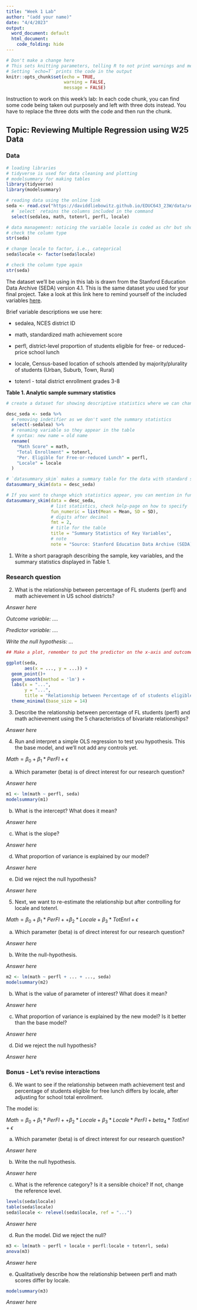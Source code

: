 ---
title: "Week 1 Lab"
author: "(add your name)"
date: "4/4/2023"
output:
  word_document: default
  html_document:
    code_folding: hide
---

```{r setup, include=FALSE}
# Don't make a change here
# This sets knitting parameters, telling R to not print warnings and messages in the final output. 
# Setting `echo=T` prints the code in the output
knitr::opts_chunk$set(echo = TRUE,
                      warning = FALSE,
                      message = FALSE)
```

Instruction to work on this week's lab: In each code chunk, you can find some code being taken out purposely and left with three dots instead. You have to replace the three dots with the code and then run the chunk.

## Topic: Reviewing Multiple Regression using W25 Data

### Data

```{r}
# loading libraries
# tidyverse is used for data cleaning and plotting
# modelsummary for making tables
library(tidyverse)
library(modelsummary)
```

```{r}
# reading data using the online link
seda <- read.csv("https://daviddliebowitz.github.io/EDUC643_23W/data/seda.csv") %>%
  # `select` retains the columns included in the command
  select(sedalea, math, totenrl, perfl, locale)

# data management: noticing the variable locale is coded as chr but should be changed to factor
# check the column type
str(seda)

# change locale to factor, i.e., categorical 
seda$locale <- factor(seda$locale)

# check the column type again
str(seda)
```

The dataset we'll be using in this lab is drawn from the Stanford Education Data Archive (SEDA) version 4.1. This is the same dataset you used for your final project. Take a look at this link here to remind yourself of the included variables [here](https://daviddliebowitz.github.io/EDUC643_23W/assignments/assignment_6.html).

Brief variable descriptions we use here:

-   sedalea, NCES district ID

-   math, standardized math achievement score

-   perfl, district-level proportion of students eligible for free- or reduced-price school lunch

-   locale, Census-based location of schools attended by majority/plurality of students (Urban, Suburb, Town, Rural)

-   totenrl - total district enrollment grades 3-8

**Table 1. Analytic sample summary statistics**

```{r}
# create a dataset for showing descriptive statistics where we can change the column names

desc_seda <- seda %>%
  # removing indetifier as we don't want the summary statistics
  select(-sedalea) %>%
  # renaming variable so they appear in the table
  # syntax: new name = old name
  rename(
    "Math Score" = math,
    "Total Enrollment" = totenrl,
    "Per. Eligible for Free-or-reduced Lunch" = perfl,
    "Locale" = locale
  )

# `datasummary_skim` makes a summary table for the data with standard statistics
datasummary_skim(data = desc_seda)

# If you want to change which statistics appear, you can mention in fun_numeric
datasummary_skim(data = desc_seda,
                 # list statistics, check help-page on how to specify
                 fun_numeric = list(Mean = Mean, SD = SD),
                 # digits after decimal
                 fmt = 2,
                 # title for the table
                 title = "Summary Statistics of Key Variables",
                 # note
                 note = "Source: Stanford Education Data Archive (SEDA) version 4.1. Data on 12339 school districts.")
```

1.  Write a short paragraph describing the sample, key variables, and the summary statistics displayed in Table 1.

### Research question

2.  What is the relationship between percentage of FL students (perfl) and math achievement in US school districts?

*Answer here*

*Outcome variable: ....*

*Predictor variable: ....*

*Write the null hypothesis: ...*

```{r}
## Make a plot, remember to put the predictor on the x-axis and outcome variable on the y-axis

ggplot(seda,
       aes(x = ..., y = ...)) +
  geom_point()+
  geom_smooth(method = 'lm') +
  labs(x = "...",
       y = "...",
       title = "Relationship between Percentage of of students eligible for free lunch and math achievement scores") +
  theme_minimal(base_size = 14)
```

3.  Describe the relationship between percentage of FL students (perfl) and math achievement using the 5 characteristics of bivariate relationships?

*Answer here*

4.  Run and interpret a simple OLS regression to test you hypothesis. This the base model, and we'll not add any controls yet.

$Math = \beta_0 + \beta_1*PerFl + \epsilon$

a.  Which parameter (beta) is of direct interest for our research question?

*Answer here*

```{r}
m1 <- lm(math ~ perfl, seda)
modelsummary(m1)
```

b.  What is the intercept? What does it mean?

*Answer here*

c.  What is the slope?

*Answer here*

d.  What proportion of variance is explained by our model?

*Answer here*

e.  Did we reject the null hypothesis?

*Answer here*

5.  Next, we want to re-estimate the relationship but after controlling for locale and totenrl.

$Math = \beta_0 + \beta_1*PerFl + + \beta_2*Locale + \beta_3*TotEnrl + \epsilon$

a.  Which parameter (beta) is of direct interest for our research question?

*Answer here*

b.  Write the null-hypothesis.

*Answer here*

```{r}
m2 <- lm(math ~ perfl + ... + ..., seda)
modelsummary(m2)
```

b.  What is the value of parameter of interest? What does it mean?

*Answer here*

c.  What proportion of variance is explained by the new model? Is it better than the base model?

*Answer here*

d.  Did we reject the null hypothesis?

*Answer here*


### Bonus - Let's revise interactions

6.  We want to see if the relationship between math achievement test and percentage of students eligible for free lunch differs by locale, after adjusting for school total enrollment.

The model is:

$Math = \beta_0 + \beta_1*PerFl + + \beta_2*Locale + \beta_3*Locale*PerFl + beta_4*TotEnrl + \epsilon$

a.  Which parameter (beta) is of direct interest for our research question?

*Answer here*

b.  Write the null hypothesis.

*Answer here*

c.  What is the reference category? Is it a sensible choice? If not, change the reference level.

```{r}
levels(seda$locale)
table(seda$locale)
seda$locale <- relevel(seda$locale, ref = "...")
```

*Answer here*

d.  Run the model. Did we reject the null?

```{r}
m3 <- lm(math ~ perfl + locale + perfl:locale + totenrl, seda)
anova(m3)
```

*Answer here*

e.  Qualitatively describe how the relationship between perfl and math scores differ by locale.

```{r}
modelsummary(m3)
```

*Answer here*
